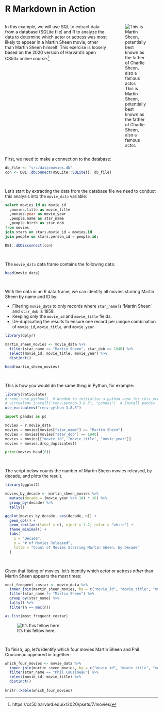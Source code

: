 # R Markdown in Action

:::: {style="display: flex; flex-direction: row; flex-wrap: wrap; width: 100%;"}

::: {style="display: flex; flex-direction: column; flex-basis: 100%; flex: 5; padding-right:20px;"}
In this example, we will use SQL to extract data from a database (SQLite file) and R to analyze the data to determine which actor or actress was most likely to appear in a Martin Sheen movie, other than Martin Sheen himself. This exercise is loosely based on the 2020 version of Harvard's open CS50x online course.^[https://cs50.harvard.edu/x/2020/psets/7/movies/]

:::

::: {style="display: flex; flex-direction: column; flex-basis: 100%; flex: 2;"}
![This is Martin Sheen, potentially best known as the father of Charlie Sheen, also a famous actor.](src/img/martin_sheen.jpg)
:::

::::


First, we need to make a connection to the database:

```r
db_file <- "src/data/movies.db"
con <- DBI::dbConnect(RSQLite::SQLite(), db_file)
```

<br>

Let's start by extracting the data from the database file we need to conduct this analysis into the `movie_data` variable:

```sql
select movies.id as movie_id
  ,movies.title as movie_title
  ,movies.year as movie_year
  ,people.name as star_name
  ,people.birth as star_dob
from movies
join stars on stars.movie_id = movies.id
join people on stars.person_id = people.id;
```

```r
DBI::dbDisconnect(con)
```


<br>

The `movie_data` data frame contains the following data:

```r
head(movie_data)
```

<br>

With the data in an R data frame, we can identify all movies starring Martin Sheen by name and ID by:

- Filtering `movie_data` to only records where `star_name` is 'Martin Sheen' and `star_dob` is 1958.
- Keeping only the `movie_id` and `movie_title` fields.
- De-duplicating the results to ensure one record per unique combination of `movie_id`, `movie_title`, and `movie_year`.

```r
library(dplyr)

martin_sheen_movies <- movie_data %>% 
  filter(star_name == "Martin Sheen", star_dob == 1940) %>% 
  select(movie_id, movie_title, movie_year) %>% 
  distinct()

head(martin_sheen_movies)
```

<br/>

This is how you would do the same thing in Python, for example:

```r
library(reticulate)
# renv::use_python()  # Needed to initialize a python venv for this project
# virtualenv_install("renv-python-3.8.5", "pandas")  # Install pandas
use_virtualenv("renv-python-3.8.5")
```

```python
import pandas as pd

movies = r.movie_data
movies = movies[movies["star_name"] == "Martin Sheen"]
movies = movies[movies["star_dob"] == 1940]
movies = movies[["movie_id", "movie_title", "movie_year"]]
movies = movies.drop_duplicates()

print(movies.head(6))
```

<br>

The script below counts the number of Martin Sheen movies released, by decade, and plots the result.

```r
library(ggplot2)

movies_by_decade <- martin_sheen_movies %>% 
  mutate(decade = (movie_year %/% 10) * 10) %>% 
  group_by(decade) %>% 
  tally()

ggplot(movies_by_decade, aes(decade, n)) +
  geom_col() +
  geom_text(aes(label = n), vjust = 1.2, color = "white") +
  theme_minimal() +
  labs(
    x = "Decade",
    y = "# of Movies Released",
    title = "Count of Movies Starring Martin Sheen, by Decade"
  )
```

<br>

Given that listing of movies, let's identify which actor or actress *other* than Martin Sheen appears the most times:

```r
most_frequent_costar <- movie_data %>% 
  inner_join(martin_sheen_movies, by = c("movie_id", "movie_title", "movie_year")) %>% 
  filter(star_name != "Martin Sheen") %>% 
  group_by(star_name) %>% 
  tally() %>% 
  filter(n == max(n))

as.list(most_frequent_costar)
```

![It's this fellow here.](src/img/phil_cousineau.jpg)

<br>

To finish, up, let's identify which four movies Martin Sheen and Phil Cousineau appeared in together:

```r
which_four_movies <- movie_data %>% 
  inner_join(martin_sheen_movies, by = c("movie_id", "movie_title", "movie_year")) %>% 
  filter(star_name == "Phil Cousineau") %>% 
  select(movie_id, movie_title) %>% 
  distinct()
  
knitr::kable(which_four_movies)
```

